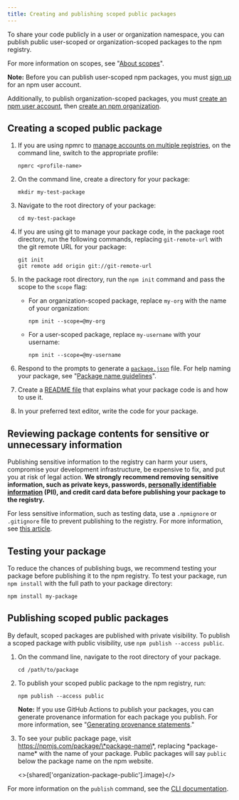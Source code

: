 ```yaml
---
title: Creating and publishing scoped public packages
---
```



To share your code publicly in a user or organization namespace, you can publish public user-scoped or organization-scoped packages to the npm registry.

For more information on scopes, see "[About scopes][scopes]".

<Note>

**Note:** Before you can publish user-scoped npm packages, you must [sign up](https://www.npmjs.com/signup) for an npm user account.

Additionally, to publish organization-scoped packages, you must [create an npm user account](https://www.npmjs.com/signup), then [create an npm organization](https://www.npmjs.com/signup?next=/org/create).

</Note>

## Creating a scoped public package

1. If you are using npmrc to [manage accounts on multiple registries][reg-config], on the command line, switch to the appropriate profile:

   ```
   npmrc <profile-name>
   ```

2. On the command line, create a directory for your package:

   ```
   mkdir my-test-package
   ```

3. Navigate to the root directory of your package:

   ```
   cd my-test-package
   ```

4. If you are using git to manage your package code, in the package root directory, run the following commands, replacing `git-remote-url` with the git remote URL for your package:

   ```
   git init
   git remote add origin git://git-remote-url
   ```

5. In the package root directory, run the `npm init` command and pass the scope to the `scope` flag:
   - For an organization-scoped package, replace `my-org` with the name of your organization:

     ```
     npm init --scope=@my-org
     ```

   - For a user-scoped package, replace `my-username` with your username:
     ```
     npm init --scope=@my-username
     ```

6. Respond to the prompts to generate a [`package.json`](https://docs.npmjs.com/about-package-json-and-package-lock-json-files) file. For help naming your package, see "[Package name guidelines][pkg-name]".
7. Create a [README file][readme-file] that explains what your package code is and how to use it.
8. In your preferred text editor, write the code for your package.

## Reviewing package contents for sensitive or unnecessary information

Publishing sensitive information to the registry can harm your users, compromise your development infrastructure, be expensive to fix, and put you at risk of legal action. **We strongly recommend removing sensitive information, such as private keys, passwords, [personally identifiable information][pii] (PII), and credit card data before publishing your package to the registry.**

For less sensitive information, such as testing data, use a `.npmignore` or `.gitignore` file to prevent publishing to the registry. For more information, see [this article][developers].

## Testing your package

To reduce the chances of publishing bugs, we recommend testing your package before publishing it to the npm registry. To test your package, run `npm install` with the full path to your package directory:

```
npm install my-package
```

## Publishing scoped public packages

By default, scoped packages are published with private visibility. To publish a scoped package with public visibility, use `npm publish --access public`.

1. On the command line, navigate to the root directory of your package.

   ```
   cd /path/to/package
   ```

2. To publish your scoped public package to the npm registry, run:

   ```
   npm publish --access public
   ```

   <Note>

   **Note:** If you use GitHub Actions to publish your packages, you can generate provenance information for each package you publish. For more information, see "[Generating provenance statements][provenance-how-to]."

   </Note>

3. To see your public package page, visit https://npmjs.com/package/\*package-name\*, replacing \*package-name\* with the name of your package. Public packages will say `public` below the package name on the npm website.

   <>{shared['organization-package-public'].image}</>

For more information on the `publish` command, see the [CLI documentation][cli-publish].

[scopes]: /about-scopes
[user-signup]: https://www.npmjs.com/signup
[create-org]: https://www.npmjs.com/signup?next=/org/create
[reg-config]: configuring-your-registry-settings-as-an-npm-enterprise-user
[pkg-name]: package-name-guidelines
[readme-file]: about-package-readme-files
[developers]: /misc/developers#keeping-files-out-of-your-package
[cli-publish]: /cli/publish
[pii]: https://en.wikipedia.org/wiki/Personally_identifiable_information
[provenance-how-to]: /generating-provenance-statements
